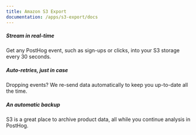 ```yaml
---
title: Amazon S3 Export
documentation: /apps/s3-export/docs
---
```


<Section
    divider={false}
    title="Stream data from PostHog to Amazon S3, creating a data lake that can run at any scale."
    size="full"
    cols={3}
>
    <div>
        <h5>Stream in real-time</h5>
        <p>Get any PostHog event, such as sign-ups or clicks, into your S3 storage every 30 seconds.</p>
    </div>
    <div>
       <h5>Auto-retries, just in case</h5>
        <p>Dropping events? We re-send data automatically to keep you up-to-date all the time.</p>
    </div>
    <div>
        <h5>An automatic backup</h5>
        <p>S3 is a great place to archive product data, all while you continue analysis in PostHog.</p>
    </div>
</Section>

<Documentation />